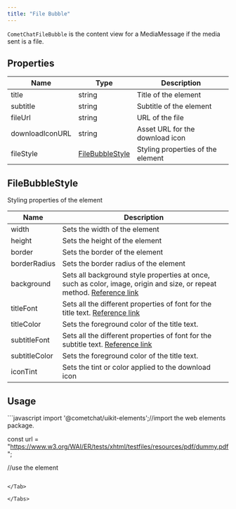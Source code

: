 ```yaml
---
title: "File Bubble"
---
```




`CometChatFileBubble` is the content view for a MediaMessage if the media sent is a file.

## Properties

| Name            | Type                                                                 | Description                       |
| --------------- | -------------------------------------------------------------------- | --------------------------------- |
| title           | string                                                               | Title of the element              |
| subtitle        | string                                                               | Subtitle of the element           |
| fileUrl         | string                                                               | URL of the file                   |
| downloadIconURL | string                                                               | Asset URL for the download icon   |
| fileStyle       | [FileBubbleStyle](/docs/ui-kit/react/v4/file-bubble#filebubblestyle) | Styling properties of the element |

## FileBubbleStyle

Styling properties of the element

| Name          | Description                                                                                                                                                                          |
| ------------- | ------------------------------------------------------------------------------------------------------------------------------------------------------------------------------------ |
| width         | Sets the width of the element                                                                                                                                                        |
| height        | Sets the height of the element                                                                                                                                                       |
| border        | Sets the border of the element                                                                                                                                                       |
| borderRadius  | Sets the border radius of the element                                                                                                                                                |
| background    | Sets all background style properties at once, such as color, image, origin and size, or repeat method. [Reference link](https://developer.mozilla.org/en-US/docs/Web/CSS/background) |
| titleFont     | Sets all the different properties of font for the title text. [Reference link](https://developer.mozilla.org/en-US/docs/Web/CSS/font)                                                |
| titleColor    | Sets the foreground color of the title text.                                                                                                                                         |
| subtitleFont  | Sets all the different properties of font for the subtitle text. [Reference link](https://developer.mozilla.org/en-US/docs/Web/CSS/font)                                             |
| subtitleColor | Sets the foreground color of the title text.                                                                                                                                         |
| iconTint      | Sets the tint or color applied to the download icon                                                                                                                                  |

## Usage

<Tabs>
<Tab title="JavaScript">
```javascript
import '@cometchat/uikit-elements';//import the web elements package.

const url = "https://www.w3.org/WAI/ER/tests/xhtml/testfiles/resources/pdf/dummy.pdf";

//use the element
<cometchat-file-bubble fileURL={url}></cometchat-file-bubble>
```

</Tab>

</Tabs>
